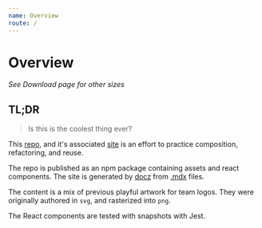 ```yaml
---
name: Overview
route: /
---
```


# Overview


<Download size={256}/>

<Link to='/src-download'><i>See Download page for other sizes</i></Link>

## TL;DR
> Is this is the coolest thing ever?


This [repo](https://github.com/daneroo/ir-logo),
and it's associated [site](https://ir-logo.netlify.com/) is an effort to practice composition,
refactoring, and reuse.

The repo is published as an npm package containing assets and react components.
The site is generated by [docz](https://www.docz.site/) from [.mdx](https://github.com/mdx-js/mdx) files.

The content is a mix of previous playful artwork for team logos. 
They were originally authored in `svg`, and rasterized into `png`.

The React components are tested with snapshots with Jest.

<Footer />
